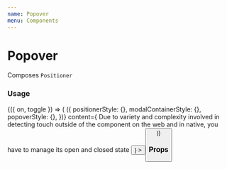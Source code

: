 ```yaml
---
name: Popover
menu: Components
---
```




# Popover

Composes `Positioner`

### Usage

<Playground>
  <Box height={250}>
    <Toggle>
      {({ on, toggle }) => (
        <Popover
          isVisible={on}
          position="bottom"
          getStyles={(props, theme) => ({
            positionerStyle: {},
            modalContainerStyle: {},
            popoverStyle: {},
          })}
          content={
            <Box width={200} height={200}>
              <Text>
                Due to variety and complexity involved in detecting touch
                outside of the component on the web and in native, you have to
                manage its open and closed state
              </Text>
              <Button
                appearance="outline"
                color="danger"
                onPress={toggle}
                title="Close popover"
              />
            </Box>
          }
        >
          <Button onPress={toggle} title="Open popover" />
        </Popover>
      )}
    </Toggle>
  </Box>
</Playground>

### Props

<Props of={Popover} />
